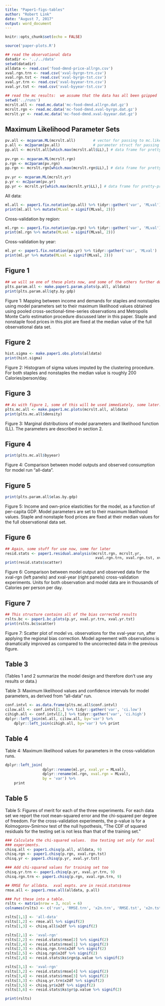 ```yaml
---
title: "Paper1-figs-tables"
author: "Robert Link"
date: "August 7, 2017"
output: word_document
---
```


```r
knitr::opts_chunk$set(echo = FALSE)

source('paper-plots.R')
```

```r
## read the observational data
datadir <- '../../data'
setwd(datadir)
alldata <- read.csv('food-dmnd-price-allrgn.csv')
xval.rgn.trn <- read.csv('xval-byrgn-trn.csv')
xval.rgn.tst <- read.csv('xval-byrgn-tst.csv')
xval.yr.trn <- read.csv('xval-byyear-trn.csv')
xval.yr.tst <- read.csv('xval-byyear-tst.csv')

## read the mc results:  we assume that the data has all been gzipped
setwd('../runs')
mcrslt.all <- read.mc.data('mc-food-dmnd.allrgn.dat.gz')
mcrslt.rgn <- read.mc.data('mc-food-dmnd.xval-byrgn.dat.gz')
mcrslt.yr <- read.mc.data('mc-food-dmnd.xval-byyear.dat.gz')
```

## Maximum Likelihood Parameter Sets
```r
pv.all <- mcparam.ML(mcrslt.all)        # vector for passing to mc.likelihood 
p.all <- mc2param(pv.all)               # parameter struct for passing to food.dmnd
pp.all <- mcrslt.all[which.max(mcrslt.all$LL),] # data frame for pretty-printing
 
pv.rgn <- mcparam.ML(mcrslt.rgn)
p.rgn <- mc2param(pv.rgn)
pp.rgn <- mcrslt.rgn[which.max(mcrslt.rgn$LL),] # data frame for pretty-printing
 
pv.yr <- mcparam.ML(mcrslt.yr)
p.yr <- mc2param(pv.yr)
pp.yr <- mcrslt.yr[which.max(mcrslt.yr$LL),] # data frame for pretty-printing
```
All data:
```r
ml.all <- paper1.fix.notation(pp.all) %>% tidyr::gather('var', 'MLval')
print(ml.all %>% mutate(MLval = signif(MLval, 2)))
```

Cross-validation by region:
```r
ml.rgn <- paper1.fix.notation(pp.rgn) %>% tidyr::gather('var', 'MLval')
print(ml.rgn %>% mutate(MLval = signif(MLval, 2)))
```

Cross-validation by year:
```r
ml.yr <- paper1.fix.notation(pp.yr) %>% tidyr::gather('var', 'MLval')
print(ml.yr %>% mutate(MLval = signif(MLval, 2)))
```

## Figure 1

```r
## we will se one of these plots now, and some of the others further down.
plts.param.all <- make.paper1.param.plots(p.all, alldata)
print(plts.param.all$qty.by.gdp)
```
Figure 1: Mapping between income and demands for staples and
nonstaples using model parameters set to their maximum likelihood
values obtained using pooled cross-sectional-time-series observations
and Metropolis Monte Carlo estimation procedure discussed later in
this paper. Staple and nonstaple food prices in this plot are fixed at
the median value of the full observational data set.

## Figure 2
```r
hist.sigma <- make.paper1.obs.plots(alldata)
print(hist.sigma)
```
Figure 2: Histogram of sigma values imputed by the clustering
procedure. For both staples and nonstaples the median value is roughly
200 Calories/person/day.

## Figure 3
```r
## As with figure 1, some of this will be used immediately, some later.
plts.mc.all <- make.paper1.mc.plots(mcrslt.all, alldata)
print(plts.mc.all$density)
```
Figure 3: Marginal distributions of model parameters and likelihood
function (LL). The parameters are described in section 2.

## Figure 4
```r
print(plts.mc.all$byyear)
```
Figure 4: Comparison between model outputs and observed consumption
for model run "all-data".

## Figure 5
```r
print(plts.param.all$elas.by.gdp)
```
Figure 5: Income and own-price elasticities for the model, as a
function of per-capita GDP. Model parameters are set to their maximum
likelihood values. Staple and nonstaple food prices are fixed at their
median values for the full observational data set.

## Figure 6
```r
## Again, some stuff for use now, some for later
resid.stats <- paper1.residual.analysis(mcrslt.rgn, mcrslt.yr,
                                         xval.rgn.trn, xval.rgn.tst, xval.yr.trn, xval.yr.tst)
print(resid.stats$scatter)
```
Figure 6: Comparison between model output and observed data for the
xval-rgn (left panels) and xval-year (right panels) cross-validation
experiments. Units for both observation and model data are in
thousands of Calories per person per day.

## Figure 7
```r
## This structure contains all of the bias corrected results
rslts.bc <- paper1.bc.plots(p.yr, xval.yr.trn, xval.yr.tst)
print(rslts.bc$scatter)
```
Figure 7: Scatter plot of model vs. observations for the xval-year
run, after applying the regional bias correction. Model agreement with
observations is dramatically improved as compared to the uncorrected
data in the previous figure.

## Table 3
(Tables 1 and 2 summarize the model design and therefore don't use any
results or data.)

Table 3: Maximum likelihood values and confidence intervals for model
parameters, as derived from "all-data" run.
```r
conf.intvl <- as.data.frame(plts.mc.all$conf.intvl)
cilow.all <- conf.intvl[1,] %>% tidyr::gather('var', 'ci.low')
cihigh.all <- conf.intvl[2,] %>% tidyr::gather('var', 'ci.high')
dplyr::left_join(ml.all, cilow.all, by='var') %>% 
    dplyr::left_join(cihigh.all, by='var') %>% print
```

## Table 4

Table 4: Maximum likelihood values for parameters in the
cross-validation runs.
```r
dplyr::left_join(
                 dplyr::rename(ml.yr, xval.yr = MLval),
                 dplyr::rename(ml.rgn, xval.rgn = MLval),
                 by = 'var') %>%
    print
```

## Table 5
Table 5: Figures of merit for each of the three experiments. For each
data set we report the root mean-squared error and the chi-squared per
degree of freedom. For the cross-validation experiments, the p-value
is for a Kolmogorov-Smirnov test of the null hypothesis, “The CDF of
squared residuals for the testing set is not less than that of the
training set.”
```r
### Calculate the chi-squared values.  Use testing set only for xval
### experiments.
chisq.all <- paper1.chisq(p.all, alldata, 9)
chisq.rgn <- paper1.chisq(p.rgn, xval.rgn.tst)
chisq.yr <- paper1.chisq(p.yr, xval.yr.tst)

### Add chi-squared values for training set too
chisq.yr.trn <- paper1.chisq(p.yr, xval.yr.trn, 9)
chisq.rgn.trn <- paper1.chisq(p.rgn, xval.rgn.trn, 9)

## RMSE for alldata.  xval expts. are in resid.stats$rmse
rmse.all <- paper1.rmse.all(alldata, p.all)

### Put these into a table.
rslts <- matrix(nrow = 3, ncol = 6)
colnames(rslts) <- c('run', 'RMSE.trn', 'x2n.trn', 'RMSE.tst', 'x2n.tst', 'KS.pval')

rslts[1,1] <- 'all-data'
rslts[1,2] <- rmse.all %>% signif(2)
rslts[1,3] <- chisq.all$x2df %>% signif(2)

rslts[2,1] <- 'xval-rgn'
rslts[2,2] <- resid.stats$rmse[2] %>% signif(2)
rslts[2,4] <- resid.stats$rmse[1] %>% signif(2)
rslts[2,3] <- chisq.rgn.trn$x2df %>% signif(2)
rslts[2,5] <- chisq.rgn$x2df %>% signif(2)
rslts[2,6] <- resid.stats$ks$rgn$p.value %>% signif(2)

rslts[3,1] <- 'xval-rgn'
rslts[3,2] <- resid.stats$rmse[4] %>% signif(2)
rslts[3,4] <- resid.stats$rmse[3] %>% signif(2)
rslts[3,3] <- chisq.yr.trn$x2df %>% signif(2)
rslts[3,5] <- chisq.yr$x2df %>% signif(2)
rslts[3,6] <- resid.stats$ks$yr$p.value %>% signif(2)

print(rslts)
```
